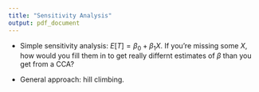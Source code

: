 ```yaml
---
title: "Sensitivity Analysis"
output: pdf_document
---
```


- Simple sensitivity analysis: $E[T] = \beta_0 + \beta_1 X$. 
If you're missing some $X$, how would you fill them in to get really differnt estimates of $\beta$ than you get from a CCA?

- General approach: hill climbing.